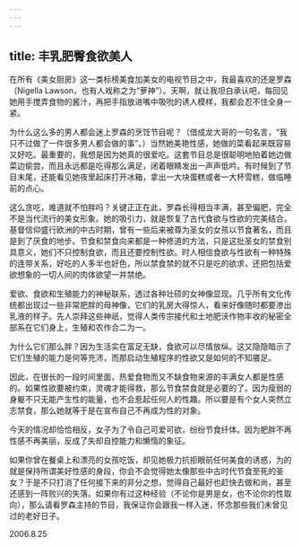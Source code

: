 ```yaml
---
---
---
```

title: 丰乳肥臀食欲美人
---




在所有《美女厨房》这一类标榜美食加美女的电视节目之中，我最喜欢的还是罗森（Nigella Lawson，也有人戏称之为“萝神”）。天啊，就让我坦白承认吧，每回见她用手搅弄食物的酱汁，再把手指放进嘴中吸吮的诱人模样，我都会忍不住全身一紧。

为什么这么多的男人都会迷上罗森的烹饪节目呢？（借成龙大哥的一句名言，“我只不过做了一件很多男人都会做的事”。）当然她美艳性感，她做的菜看起来既容易又好吃。最重要的，我想是因为她真的很爱吃。这套节目总是很聪明地拍着她边做菜边偷尝，而且永远都是吃得那么满足，闭着眼睛发出一声声低吟。有时候到了节目末尾，还能看见她夜里起床打开冰箱，拿出一大块蛋糕或者一大杯雪糕，做临睡前的点心。

这么贪吃，难道就不怕胖吗？关键正正在此，罗森长得相当丰满，甚至偏肥，完全不是当代流行的美女形象。她的吸引力，就是恢复了古代食欲与性欲的完美结合。基督信仰盛行欧洲的中古时期，曾有一些后来被尊为圣女的女孩以节食著名，而且是到了厌食的地步。节食和禁食向来都是一种修道的方法，只是这批圣女的禁食别具意义，她们不只控制食欲，而且还要控制性欲。时人相信食欲与性欲有一种特殊的连带关系，好吃的人多半也好色，所以禁食禁的就不只是吃的欲求，还把包括爱欲想象的一切人间的肉体欲望一并禁绝。

爱欲、食欲和生殖能力的神秘联系，透过各种壮硕的女神像显现。几乎所有文化传统都出现过一些非常肥胖的母神像，它们的乳房大得惊人，看来好像随时都要渗出乳液的样子。先人崇拜这些神祇，觉得人类传宗接代和土地肥沃作物丰收的秘密全部系在它们身上，生殖和农作合二为一。

为什么它们那么胖？因为生活实在富足无缺，食欲可以尽情放纵。这又隐隐暗示了它们生殖的能力是何等充沛，而那启动生殖程序的性欲又是如何的不知餍足。

因此，在很长的一段时间里面，热爱食物而又不缺食物来源的丰满女人都是性感的。如果性欲要被约束，灵魂才能得救，那么节食禁食就是必要的了。因为瘦弱的身躯不只无能产生性的能量，也不会惹起任何人的性趣。所以要是有个女人突然立志禁食，那么她就等于是在宣布自己不再成为性的对象。

今天的情况却恰恰相反，女子为了令自己可爱可欲，纷纷节食纤体。因为肥胖不再性感不再美丽，反成了失却自控能力和懒惰的象征。

如果你曾在餐桌上和漂亮的女孩吃饭，却见她极力抗拒眼前任何美食的诱惑，为的就是保持所谓美好性感的身段，你会不会觉得她太像那些中古时代节食至死的圣女？于是不只打消了任何接下来的非分之想，觉得自己最好也赶快去做和尚，甚至还感到一阵败兴的失落。如果你有过这种经验（不论你是男是女，也不论你的性取向），那么请看罗森主持的节目，我保证你会跟我一样入迷，怀念那些我们未曾见过的老好日子。





2006.8.25